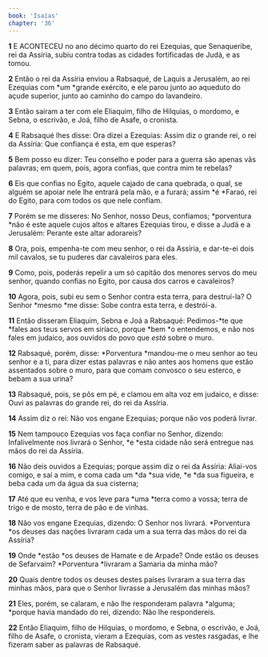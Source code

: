 ```yaml
---
book: 'Isaías'
chapter: '36'
---
```


**1** E ACONTECEU no ano décimo quarto do rei Ezequias, que Senaqueribe, rei da Assíria, subiu contra todas as cidades fortificadas de Judá, e as tomou.

**2** Então o rei da Assíria enviou a Rabsaqué, de Laquis a Jerusalém, ao rei Ezequias com *um *grande exército, e ele parou junto ao aqueduto do açude superior, junto ao caminho do campo do lavandeiro.

**3** Então saíram a ter com ele Eliaquim, filho de Hilquias, o mordomo, e Sebna, o escrivão, e Joá, filho de Asafe, o cronista.

**4** E Rabsaqué lhes disse: Ora dizei a Ezequias: Assim diz o grande rei, o rei da Assíria: Que confiança é esta, em que esperas?

**5** Bem posso eu dizer: Teu conselho e poder para a guerra são apenas vãs palavras; em quem, pois, agora confias, que contra mim te rebelas?

**6** Eis que confias no Egito, aquele cajado de cana quebrada, o qual, se alguém se apoiar nele lhe entrará pela mão, e a furará; assim *é *Faraó, rei do Egito, para com todos os que nele confiam.

**7** Porém se me disseres: No Senhor, nosso Deus, confiamos; *porventura *não é este aquele cujos altos e altares Ezequias tirou, e disse a Judá e a Jerusalém: Perante este altar adorareis?

**8** Ora, pois, empenha-te com meu senhor, o rei da Assíria, e dar-te-ei dois mil cavalos, se tu puderes dar cavaleiros para eles.

**9** Como, pois, poderás repelir a um só capitão dos menores servos do meu senhor, quando confias no Egito, por causa dos carros e cavaleiros?

**10** Agora, pois, subi eu sem o Senhor contra esta terra, para destruí-la? O Senhor *mesmo *me disse: Sobe contra esta terra, e destrói-a.

**11** Então disseram Eliaquim, Sebna e Joá a Rabsaqué: Pedimos-*te que *fales aos teus servos em siríaco, porque *bem *o entendemos, e não nos fales em judaico, aos ouvidos do povo que _está_ sobre o muro.

**12** Rabsaqué, porém, disse: *Porventura *mandou-me o meu senhor ao teu senhor e a ti, para dizer estas palavras e não antes aos homens que estão assentados sobre o muro, para que comam convosco o seu esterco, e bebam a sua urina?

**13** Rabsaqué, pois, se pôs em pé, e clamou em alta voz em judaico, e disse: Ouvi as palavras do grande rei, do rei da Assíria.

**14** Assim diz o rei: Não vos engane Ezequias; porque não vos poderá livrar.

**15** Nem tampouco Ezequias vos faça confiar no Senhor, dizendo: Infalivelmente nos livrará o Senhor, *e *esta cidade não será entregue nas mãos do rei da Assíria.

**16** Não deis ouvidos a Ezequias; porque assim diz o rei da Assíria: Aliai-vos comigo, e saí a mim, e coma cada um *da *sua vide, *e *da sua figueira, e beba cada um da água da sua cisterna;

**17** Até que eu venha, e vos leve para *uma *terra como a vossa; terra de trigo e de mosto, terra de pão e de vinhas.

**18** Não vos engane Ezequias, dizendo: O Senhor nos livrará. *Porventura *os deuses das nações livraram cada um a sua terra das mãos do rei da Assíria?

**19** Onde *estão *os deuses de Hamate e de Arpade? Onde estão os deuses de Sefarvaim? *Porventura *livraram a Samaria da minha mão?

**20** Quais dentre todos os deuses destes países livraram a sua terra das minhas mãos, para que o Senhor livrasse a Jerusalém das minhas mãos?

**21** Eles, porém, se calaram, e não lhe responderam palavra *alguma; *porque havia mandado do rei, dizendo: Não lhe respondereis.

**22** Então Eliaquim, filho de Hilquias, o mordomo, e Sebna, o escrivão, e Joá, filho de Asafe, o cronista, vieram a Ezequias, com as vestes rasgadas, e lhe fizeram saber as palavras de Rabsaqué.
